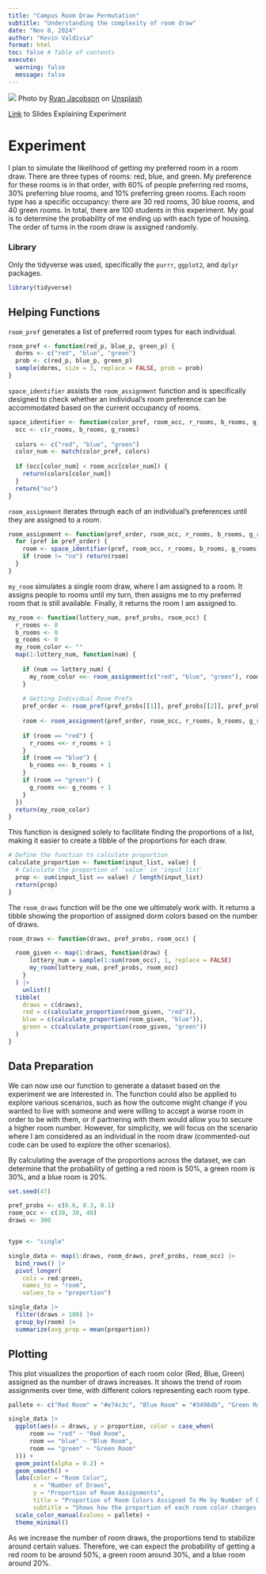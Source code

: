 ```yaml
---
title: "Campus Room Draw Permutation"
subtitle: "Understanding the complexity of room draw"
date: "Nov 8, 2024"
author: "Kevin Valdivia"
format: html
toc: false # Table of contents
execute: 
  warning: false
  message: false
---
```


![](college_photo.jpg) Photo by [Ryan Jacobson](https://unsplash.com/es/@lndtxphoto?utm_content=creditCopyText&utm_medium=referral&utm_source=unsplash) on [Unsplash](https://unsplash.com/es/fotos/bicicleta-negra-estacionada-frente-al-edificio-cXUOQWdRV4I?utm_content=creditCopyText&utm_medium=referral&utm_source=unsplash)

[Link](presentation_permutation_presentation.qmd) to Slides Explaining Experiment

# Experiment

I plan to simulate the likelihood of getting my preferred room in a room draw. There are three types of rooms: red, blue, and green. My preference for these rooms is in that order, with 60% of people preferring red rooms, 30% preferring blue rooms, and 10% preferring green rooms. Each room type has a specific occupancy: there are 30 red rooms, 30 blue rooms, and 40 green rooms. In total, there are 100 students in this experiment. My goal is to determine the probability of me ending up with each type of housing. The order of turns in the room draw is assigned randomly. 

### Library

Only the tidyverse was used, specifically the `purrr`, `ggplot2`, and `dplyr` packages.

```r
library(tidyverse)
```

## Helping Functions

`room_pref` generates a list of preferred room types for each individual.

```r
room_pref <- function(red_p, blue_p, green_p) {
  dorms <- c("red", "blue", "green")
  prob <- c(red_p, blue_p, green_p)
  sample(dorms, size = 3, replace = FALSE, prob = prob)
}
```

`space_identifier` assists the `room_assignment` function and is specifically designed to check whether an individual's room preference can be accommodated based on the current occupancy of rooms.

```r
space_identifier <- function(color_pref, room_occ, r_rooms, b_rooms, g_rooms) {
  occ <- c(r_rooms, b_rooms, g_rooms)
  
  colors <- c("red", "blue", "green")
  color_num <- match(color_pref, colors)
  
  if (occ[color_num] < room_occ[color_num]) {
    return(colors[color_num])
  }
  return("no")
}
```

`room_assignment` iterates through each of an individual's preferences until they are assigned to a room.

```r
room_assignment <- function(pref_order, room_occ, r_rooms, b_rooms, g_rooms) {
  for (pref in pref_order) {
    room <- space_identifier(pref, room_occ, r_rooms, b_rooms, g_rooms)
    if (room != "no") return(room)
  }
}
```

`my_room` simulates a single room draw, where I am assigned to a room. It assigns people to rooms until my turn, then assigns me to my preferred room that is still available. Finally, it returns the room I am assigned to.

```r
my_room <- function(lottery_num, pref_probs, room_occ) {
  r_rooms <- 0
  b_rooms <- 0
  g_rooms <- 0
  my_room_color <- ""
  map(1:lottery_num, function(num) {
    
    if (num == lottery_num) {
      my_room_color <<- room_assignment(c("red", "blue", "green"), room_occ, r_rooms, b_rooms, g_rooms)
    }
    
    # Getting Individual Room Prefs
    pref_order <- room_pref(pref_probs[[1]], pref_probs[[2]], pref_probs[[3]])
    
    room <- room_assignment(pref_order, room_occ, r_rooms, b_rooms, g_rooms)
    
    if (room == "red") {
      r_rooms <<- r_rooms + 1
    }
    if (room == "blue") {
      b_rooms <<- b_rooms + 1
    }
    if (room == "green") {
      g_rooms <<- g_rooms + 1
    }
  })
  return(my_room_color)
}
```

This function is designed solely to facilitate finding the proportions of a list, making it easier to create a tibble of the proportions for each draw.

```r
# Define the function to calculate proportion
calculate_proportion <- function(input_list, value) {
  # Calculate the proportion of 'value' in 'input_list'
  prop <- sum(input_list == value) / length(input_list)
  return(prop)
}
```

The `room_draws` function will be the one we ultimately work with. It returns a tibble showing the proportion of assigned dorm colors based on the number of draws.

```r
room_draws <- function(draws, pref_probs, room_occ) {

  room_given <- map(1:draws, function(draw) {
      lottery_num = sample(1:sum(room_occ), 1, replace = FALSE)
      my_room(lottery_num, pref_probs, room_occ) 
    }
  ) |> 
    unlist()
  tibble(
    draws = c(draws),
    red = c(calculate_proportion(room_given, "red")),
    blue = c(calculate_proportion(room_given, "blue")),
    green = c(calculate_proportion(room_given, "green"))
  )
}
```

## Data Preparation

We can now use our function to generate a dataset based on the experiment we are interested in. The function could also be applied to explore various scenarios, such as how the outcome might change if you wanted to live with someone and were willing to accept a worse room in order to be with them, or if partnering with them would allow you to secure a higher room number. However, for simplicity, we will focus on the scenario where I am considered as an individual in the room draw (commented-out code can be used to explore the other scenarios).

By calculating the average of the proportions across the dataset, we can determine that the probability of getting a red room is 50%, a green room is 30%, and a blue room is 20%.

```r
set.seed(47)

pref_probs <- c(0.6, 0.3, 0.1)
room_occ <- c(30, 30, 40)
draws <- 300


type <- "single"

single_data <- map(1:draws, room_draws, pref_probs, room_occ) |> 
  bind_rows() |> 
  pivot_longer(
    cols = red:green,
    names_to = "room",
    values_to = "proportion")

single_data |> 
  filter(draws > 100) |> 
  group_by(room) |> 
  summarize(avg_prop = mean(proportion))
```

## Plotting

This plot visualizes the proportion of each room color (Red, Blue, Green) assigned as the number of draws increases. It shows the trend of room assignments over time, with different colors representing each room type.

```r
pallete <- c("Red Room" = "#e74c3c", "Blue Room" = "#3498db", "Green Room" = "#2ecc71")

single_data |> 
  ggplot(aes(x = draws, y = proportion, color = case_when(
      room == "red" ~ "Red Room",
      room == "blue" ~ "Blue Room",
      room == "green" ~ "Green Room"
  ))) +
  geom_point(alpha = 0.2) +
  geom_smooth() +
  labs(color = "Room Color",
       x = "Number of Draws",
       y = "Proportion of Room Assignments",
       title = "Proportion of Room Colors Assigned To Me by Number of Draws",
       subtitle = "Shows how the proportion of each room color changes as more draws are made") +
  scale_color_manual(values = pallete) +
  theme_minimal()

```

As we increase the number of room draws, the proportions tend to stabilize around certain values. Therefore, we can expect the probability of getting a red room to be around 50%, a green room around 30%, and a blue room around 20%.
